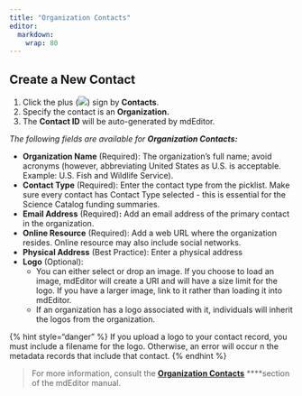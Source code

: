 ```yaml
---
title: "Organization Contacts"
editor: 
  markdown: 
    wrap: 80
---
```


## Create a New Contact

1.  Click the plus (![](../.gitbook/assets/symbol_plus_16.png)) sign by
    **Contacts**.
2.  Specify the contact is an **Organization.**
3.  The **Contact ID** will be auto-generated by mdEditor.

*The following fields are available for **Organization Contacts:***

-   **Organization Name** (Required): The organization's full name; avoid
    acronyms (however, abbreviating United States as U.S. is acceptable.
    Example: U.S. Fish and Wildlife Service).
-   **Contact Type** (Required): Enter the contact type from the picklist. Make
    sure every contact has Contact Type selected - this is essential for the
    Science Catalog funding summaries.
-   **Email Address** (Required)**:** Add an email address of the primary
    contact in the organization.
-   **Online Resource** (Required): Add a web URL where the organization
    resides. Online resource may also include social networks.
-   **Physical Address** (Best Practice): Enter a physical address
-   **Logo** (Optional):
    -   You can either select or drop an image. If you choose to load an image,
        mdEditor will create a URI and will have a size limit for the logo. If
        you have a larger image, link to it rather than loading it into
        mdEditor.
    -   If an organization has a logo associated with it, individuals will
        inherit the logos from the organization.

{% hint style="danger" %} If you upload a logo to your contact record, you must
include a filename for the logo. Otherwise, an error will occur n the metadata
records that include that contact. {% endhint %}

> For more information, consult the [**Organization
> Contacts**](https://adiwg.gitbooks.io/mdeditor/content/contact/new/organization.html)
> \*\*\*\*section of the mdEditor manual.
